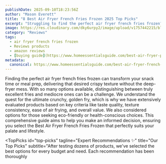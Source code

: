 ```yaml
---
publishDate: 2025-09-10T18:23:56Z
author: "Mason Everett"
title: "8 Best Air Fryer French Fries Frozen 2025 Top Picks"
excerpt: "Struggling to find the perfect air fryer french fries frozen? We tested dozens to bring you top recommendations, ensuring crispy, delicious results every time."
image: https://res.cloudinary.com/dky6urpy2/image/upload/v1757442215/blog_image_1757442215_wkr2ay.webp
category: "Reviews"
tags:
  - air fryer french fries frozen
  - Reviews products
  - amazon reviews
  - [buying guide](https://www.homeessentialsguide.com/best-air-fryer-pan-for-oven)
metadata:
  canonical: https://www.homeessentialsguide.com/best-air-fryer-french-fries-frozen
---
```



Finding the perfect air fryer french fries frozen can transform your snack time or meal prep, delivering that desired crispy texture without the deep-fryer mess. With so many options available, distinguishing between truly excellent fries and mediocre ones can be a challenge. We understand the quest for the ultimate crunchy, golden fry, which is why we have extensively evaluated products based on key criteria like taste quality, texture consistency, ease of air frying, and overall value. We also considered options for those seeking eco-friendly or health-conscious choices. This comprehensive guide aims to help you make an informed decision, ensuring you select the Best Air Fryer French Fries Frozen that perfectly suits your palate and lifestyle.

<TopPicks
  id="top-picks"
  tagline="Expert Recommendations ✨"
  title="Our Top Picks"
  subtitle="After testing dozens of products, we've selected the best options for every budget and need. Each recommendation has been thoroughly
